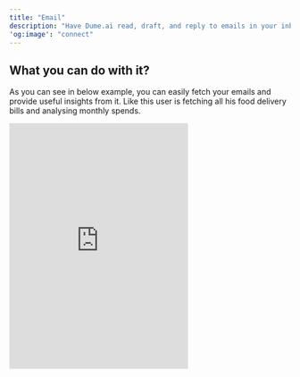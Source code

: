 ```yaml
---
title: "Email"
description: "Have Dume.ai read, draft, and reply to emails in your inbox."
'og:image': "connect"
---
```


## **What you can do with it?**

As you can see in below example, you can easily fetch your emails and provide useful insights from it. Like this user is fetching all his food delivery bills and analysing monthly spends.

<iframe width="320" height="440" src="https://www.instagram.com/reel/DKks5IFJS1w/embed/" frameborder="0" />

## How to integrate?

1. Login to [Dume.ai](http://Dume.ai)
2. Go to [Integrations](https://app.dume.ai/integrations) and select available integrations.
3. Click connect, you'll be redirected to Gmail and allow the permissions.
4. Once OAuth is complete, [Dume.ai](http://Dume.ai) can then access all your emails.
5. You can tell Dume to read, draft, and reply to emails on your behalf.

## Example commands

1. Check for all transaction alert emails I recevied last month and summarise my spending.
2. “Draft a reply to John's new email saying I can meet tomorrow at 9am.”
3. “Check for emails from Github and tell me all the PRs I need to reivew.”